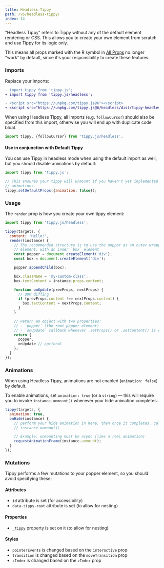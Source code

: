 ```yaml
---
title: Headless Tippy
path: /v6/headless-tippy/
index: 14
---
```


"Headless Tippy" refers to Tippy without any of the default element rendering or
CSS. This allows you to create your own element from scratch and use Tippy for
its logic only.

This means all props marked with the R symbol in [All Props](../all-props/) no
longer "work" by default, since it's your responsibility to create these
features.

### Imports

Replace your imports:

```diff
- import tippy from 'tippy.js';
+ import tippy from 'tippy.js/headless';
```

```diff
- <script src="https://unpkg.com/tippy.js@6"></script>
+ <script src="https://unpkg.com/tippy.js@6/headless/dist/tippy-headless.umd.min.js"></script>
```

When using Headless Tippy, all imports (e.g. `followCursor`) should also be
specified from this import, otherwise you will end up with duplicate code bloat.

```js
import tippy, {followCursor} from 'tippy.js/headless';
```

#### Use in conjunction with Default Tippy

You can use Tippy in headless mode when using the default import as well, but
you should disable animations by default:

```js
import tippy from 'tippy.js';

// This ensures your tippy will unmount if you haven't yet implemented
// animations.
tippy.setDefaultProps({animation: false});
```

### Usage

The `render` prop is how you create your own tippy element:

```js
import tippy from 'tippy.js/headless';

tippy(targets, {
  content: 'Hello!',
  render(instance) {
    // The recommended structure is to use the popper as an outer wrapper
    // element, with an inner `box` element
    const popper = document.createElement('div');
    const box = document.createElement('div');

    popper.appendChild(box);

    box.className = 'my-custom-class';
    box.textContent = instance.props.content;

    function onUpdate(prevProps, nextProps) {
      // DOM diffing
      if (prevProps.content !== nextProps.content) {
        box.textContent = nextProps.content;
      }
    }

    // Return an object with two properties:
    // - `popper` (the root popper element)
    // - `onUpdate` callback whenever .setProps() or .setContent() is called
    return {
      popper,
      onUpdate // optional
    };
  }
});
```

### Animations

When using Headless Tippy, animations are not enabled (`animation: false`) by
default.

To enable animations, set `animation: true` (or a `string`) — this will require
you to invoke `instance.unmount()` whenever your hide animation completes.

```js
tippy(targets, {
  animation: true,
  onHide(instance) {
    // perform your hide animation in here, then once it completes, call
    // instance.unmount()

    // Example: unmounting must be async (like a real animation)
    requestAnimationFrame(instance.unmount);
  }
});
```

### Mutations

Tippy performs a few mutations to your popper element, so you should avoid
specifying these:

#### Attributes

- `id` attribute is set (for accessibility)
- `data-tippy-root` attribute is set (to allow for nesting)

#### Properties

- `_tippy` property is set on it (to allow for nesting)

#### Styles

- `pointerEvents` is changed based on the `interactive` prop
- `transition` is changed based on the `moveTransition` prop
- `zIndex` is changed based on the `zIndex` prop
